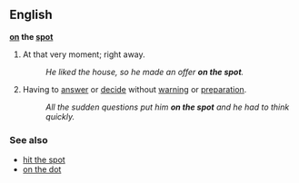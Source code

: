 ==English==
{{idiom}}
'''[[on]] the [[spot]]'''
#At that very moment; right away.
#:''He liked the house, so he made an offer '''on the spot'''.''
#Having to [[answer]] or [[decide]] without [[warning]] or [[preparation]].
#:''All the sudden questions put him '''on the spot''' and he had to think quickly.''

===See also===
*[[hit the spot]]
*[[on the dot]]
